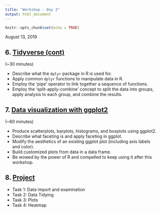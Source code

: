 ```yaml
---
title: "Workshop - Day 2"
output: html_document
---
```


```r
knitr::opts_chunk$set(echo = TRUE)
```

August 13, 2019 

## 6. [Tidyverse (cont)](./06-tidyr.html)
(~30 minutes)

*  Describe what the `dplyr` package in R is used for.
*  Apply common `dplyr` functions to manipulate data in R.
*  Employ the ‘pipe’ operator to link together a sequence of functions.
*  Employ the ‘split-apply-combine’ concept to split the data into groups, apply analysis to each group, and combine the results.

## 7. [Data visualization with ggplot2](./07-ggplot2.html)
(~60 minutes)

* Produce scatterplots, barplots, histograms, and boxplots using ggplot2.
* Describe what faceting is and apply faceting in ggplot.
* Modify the aesthetics of an existing ggplot plot (including axis labels and color).
* Build customized plots from data in a data frame.
* Be wowed by the power of R and compelled to keep using it after this workshop.

## 8. [Project](./08-project.html)

* Task 1: Data import and examination
* Task 2: Data Tidying
* Task 3: Plots
* Task 4: Heatmap
